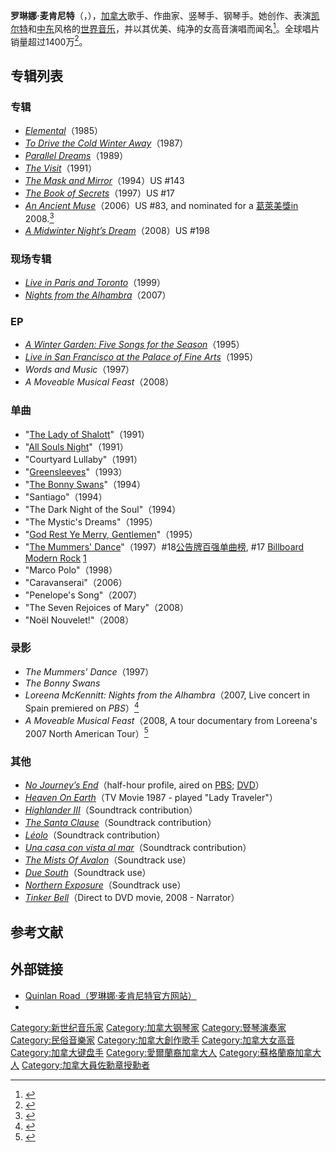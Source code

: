 {{expand english|time=2021-01-01}}
{{Infobox musical artist
 | Name = Loreena McKennitt
 | Img = Photo - Festival de Cornouaille 2012 - Loreena McKennitt en concert le 26 juillet - 018.jpg
 | Background = 音乐家
 | Birth_name = Loreena McKennitt
 | Born = {{Birth date and age|1957|2|17|df=yes}}<br>[[加拿大|加拿大]][[曼尼托巴省|曼尼托巴省]]Morden市
 | Origin =
 | Instrument = [[声乐|声乐]]、[[钢琴|钢琴]]、[[竖琴|竖琴]]、[[手风琴|手风琴]]
 | Genre = [[凯尔特音乐|凯尔特音乐]]，[[世界音乐|世界音乐]]，[[新世纪音乐|新世纪音乐]]
 | Occupation = 音乐人、词曲作者、制作人
 | Years_active = 1985年至今
 | Label = [[Quinlan_Road|Quinlan Road]]<br>[[Warner_Bros._Records|Warner Bros. Records]]<br>[[Verve_Records|Verve Forecast]]/[[Universal_Music_Group|Universal Records]]
}}
'''罗琳娜·麦肯尼特'''（'''{{lang|en|Loreena Isabel Irene McKennitt}}'''，{{bd|1957年|2月17日}}），[[加拿大|加拿大]]歌手、作曲家、竖琴手、钢琴手。她创作、表演[[凯尔特音乐|凯尔特]]和[[中东|中东]]风格的[[世界音乐|世界音乐]]，并以其优美、纯净的女高音演唱而闻名<ref name="Loreena McKennitt">{{cite web |url=http://www.progreviews.com/reviews/display.php?rev=lm-tmam |title=Loreena McKennitt |publisher=Progreviews.com |access-date=2011-03-02 |url-status=dead |archive-url=https://web.archive.org/web/20110113184810/http://www.progreviews.com/reviews/display.php?rev=lm-tmam |archive-date=2011-01-13 }}</ref>。全球唱片销量超过1400万<ref>{{cite web |author=Alex |url=http://www.folkradio.co.uk/2010/12/loreena-mckennitt-releases-new-album/ |title=Folk Radio UK |publisher=Folkradio.co.uk |date=2010-12-13 |accessdate=2011-03-02 |deadurl=yes |archiveurl=https://web.archive.org/web/20101229092922/http://www.folkradio.co.uk/2010/12/loreena-mckennitt-releases-new-album/ |archivedate=2010-12-29 }}</ref>。

==专辑列表==
===专辑===
* ''[[Elemental_(Loreena_McKennitt_album)|Elemental]]''（1985）
* ''[[To_Drive_the_Cold_Winter_Away|To Drive the Cold Winter Away]]''（1987）
* ''[[Parallel_Dreams|Parallel Dreams]]''（1989）
* ''[[The_Visit_(Loreena_McKennitt_album)|The Visit]]''（1991）
* ''[[The_Mask_and_Mirror|The Mask and Mirror]]''（1994）US #143
* ''[[The_Book_of_Secrets|The Book of Secrets]]''（1997）US #17
* ''[[An_Ancient_Muse|An Ancient Muse]]''（2006）US #83, and nominated for a [[葛萊美獎|葛萊美獎]]in 2008.<ref>{{cite web |url=http://www.grammy.com/GRAMMY_Awards/50th_show/list.aspx#16 |title=50th Grammy Awards |accessdate=2008-02-11 |format= |work= |archive-date=2008-04-04 |archive-url=https://web.archive.org/web/20080404004553/http://www.grammy.com/Grammy_Awards/50th_show/list.aspx#16 |dead-url=no }}</ref>
* ''[[A_Midwinter_Night’s_Dream|A Midwinter Night’s Dream]]''（2008）US #198

===现场专辑===
* ''[[Live_in_Paris_and_Toronto|Live in Paris and Toronto]]''（1999）
* ''[[Nights_from_the_Alhambra|Nights from the Alhambra]]''（2007）

===EP===
* ''[[A_Winter_Garden:_Five_Songs_for_the_Season|A Winter Garden: Five Songs for the Season]]''（1995）
* ''[[Live_in_San_Francisco_(Loreena_McKennitt_album)|Live in San Francisco at the Palace of Fine Arts]]''（1995）
* ''Words and Music''（1997）
* ''A Moveable Musical Feast''（2008）

===单曲===
* "[[The_Lady_of_Shalott|The Lady of Shalott]]"（1991）
* "[[All_Souls_Night|All Souls Night]]"（1991）
* "Courtyard Lullaby"（1991）
* "[[Greensleeves|Greensleeves]]"（1993）
* "[[The_Bonny_Swans|The Bonny Swans]]"（1994）
* "Santiago"（1994）
* "The Dark Night of the Soul"（1994）
* "The Mystic's Dreams"（1995）
* "[[God_Rest_Ye_Merry,_Gentlemen|God Rest Ye Merry, Gentlemen]]"（1995）
* "[[The_Mummers'_Dance|The Mummers' Dance]]"（1997）#18[[公告牌百强单曲榜|公告牌百强单曲榜]], #17 [[Modern_Rock_Tracks|Billboard Modern Rock]] [http://www.allmusic.com/artist/p104319] {{Wayback|url=http://www.allmusic.com/artist/p104319 |date=20120430020807 }}
* "Marco Polo"（1998）
* "Caravanserai"（2006）
* "Penelope's Song"（2007）
* "The Seven Rejoices of Mary"（2008）
* "Noël Nouvelet!"（2008）

===录影===
* ''The Mummers' Dance''（1997）
* ''The Bonny Swans''
* ''Loreena McKennitt: Nights from the Alhambra''（2007, Live concert in Spain premiered on ''PBS''）<ref>{{Cite web |url=http://www.quinlanroad.com/explorethemusic/nights.asp |title=Quinlan Road - Explore The Music - Nights From The Alhambra<!-- Bot generated title --> |access-date=2009-08-09 |archive-date=2014-06-19 |archive-url=https://web.archive.org/web/20140619185543/http://www.quinlanroad.com/explorethemusic/nights.asp |dead-url=yes }}</ref>
* ''A Moveable Musical Feast''（2008, A tour documentary from Loreena's 2007 North American Tour）<ref>{{Cite web |url=http://www.quinlanroad.com/explorethemusic/nights.asp |title=存档副本 |access-date=2009-08-09 |archive-date=2014-06-19 |archive-url=https://web.archive.org/web/20140619185543/http://www.quinlanroad.com/explorethemusic/nights.asp |dead-url=yes }}</ref>

===其他===
* ''[[No_Journey’s_End|No Journey’s End]]''（half-hour profile, aired on [[PBS|PBS]]; [[DVD|DVD]]）
* ''[[Heaven_On_Earth|Heaven On Earth]]''（TV Movie 1987 - played "Lady Traveler"）
* ''[[Highlander_III|Highlander III]]''（Soundtrack contribution）
* ''[[The_Santa_Clause|The Santa Clause]]''（Soundtrack contribution）
* ''[[Léolo|Léolo]]''（Soundtrack contribution）
* ''[[Una_casa_con_vista_al_mar|Una casa con vista al mar]]''（Soundtrack contribution）
* ''[[The_Mists_of_Avalon_(TV_miniseries)|The Mists Of Avalon]]''（Soundtrack use）
* ''[[Due_South|Due South]]''（Soundtrack use）
* ''[[Northern_Exposure|Northern Exposure]]''（Soundtrack use）
* ''[[Tinker_Bell_(film)|Tinker Bell]]''（Direct to DVD movie, 2008 - Narrator）

==参考文献==
{{reflist}}

==外部链接==
{{commons|Loreena McKennitt}}
{{Wikiquotelang|en|Loreena McKennitt}}
*[http://www.quinlanroad.com/ Quinlan Road（罗琳娜·麦肯尼特官方网站）] {{Wayback|url=http://www.quinlanroad.com/ |date=20140805133011 }}
* {{imdb name|571455}}

{{Authority control}}
{{DEFAULTSORT:mckennitt}}
[[Category:新世纪音乐家|Category:新世纪音乐家]]
[[Category:加拿大钢琴家|Category:加拿大钢琴家]]
[[Category:豎琴演奏家|Category:豎琴演奏家]]
[[Category:民俗音樂家|Category:民俗音樂家]]
[[Category:加拿大創作歌手|Category:加拿大創作歌手]]
[[Category:加拿大女高音|Category:加拿大女高音]]
[[Category:加拿大键盘手|Category:加拿大键盘手]]
[[Category:愛爾蘭裔加拿大人|Category:愛爾蘭裔加拿大人]]
[[Category:蘇格蘭裔加拿大人|Category:蘇格蘭裔加拿大人]]
[[Category:加拿大員佐勳章授勳者|Category:加拿大員佐勳章授勳者]]